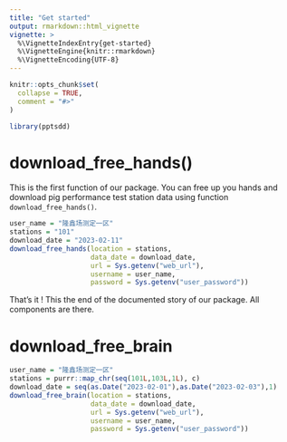 ```yaml
---
title: "Get started"
output: rmarkdown::html_vignette
vignette: >
  %\VignetteIndexEntry{get-started}
  %\VignetteEngine{knitr::rmarkdown}
  %\VignetteEncoding{UTF-8}
---
```


```r
knitr::opts_chunk$set(
  collapse = TRUE,
  comment = "#>"
)
```

```r
library(pptsdd)
```

<!-- WARNING - This vignette is generated by {fusen} from /dev/flat_full.Rmd: do not edit by hand -->

```{=html}
<!-- 
Run this 'development' chunk

Store every call to library() that you need to run chunks line by line, as in a classical Rmd for analysis
-->
```

```{=html}
<!--
# Description of your package

This will fill the description of your package.
Fill and run the content of this chunk, before anything else. 

Note: when you will use other flat templates, this part will be in a separate file. Do not be surprised!
-->
```

# download_free_hands()

This is the first function of our package. You can free up you hands and download pig performance test station data using function `download_free_hands()`.


```{=html}
<!-- 
This first section shows:

- the three parts necessary for a package: 'function', 'examples' and 'tests'.  
  + Note that the three following chunks have names accordingly.

-->
```

```{=html}
<!--
Here is an example on how to use the function.
This should be a reproducible and working example
-->
```

```r
user_name = "隆鑫场测定一区"
stations = "101"
download_date = "2023-02-11"
download_free_hands(location = stations, 
                    data_date = download_date, 
                    url = Sys.getenv("web_url"), 
                    username = user_name, 
                    password = Sys.getenv("user_password"))

```

```{=html}
<!--
Here are some unit tests to verify the function works as expected.
-->
```

That's it ! This the end of the documented story of our package. All components are there.


```{=html}
<!-- 
# Inflate your package

You're one inflate from paper to box.
Build your package from this very Rmd using `fusen::inflate()` 
-->
```

# download_free_brain

    

  

```r
user_name = "隆鑫场测定一区"
stations = purrr::map_chr(seq(101L,103L,1L), c)
download_date = seq(as.Date("2023-02-01"),as.Date("2023-02-03"),1)
download_free_brain(location = stations, 
                    data_date = download_date, 
                    url = Sys.getenv("web_url"), 
                    username = user_name, 
                    password = Sys.getenv("user_password"))
```

  

  



```{=html}
<!-- 
- Verify your `"DESCRIPTION"` file has been updated
- Verify your function is in `"R/"` directory
- Verify your test is in `"tests/testthat/"` directory
- Verify this Rmd appears in `"vignettes/"` directory 
-->
```

